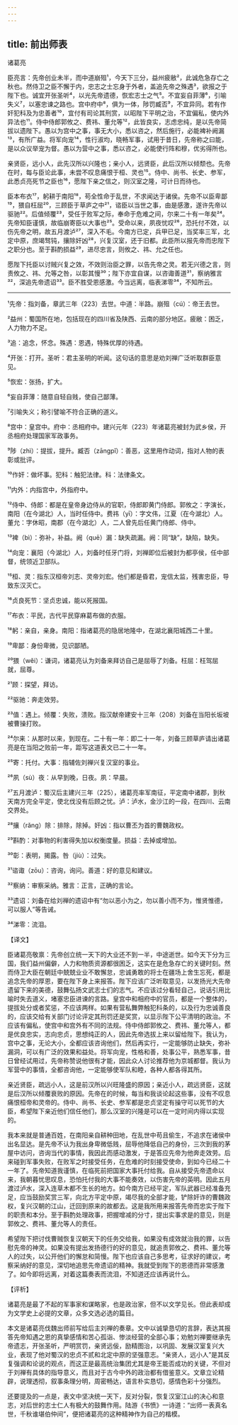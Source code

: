 ```yaml
---
---
---
```

title: 前出师表
---




诸葛亮

臣亮言：先帝创业未半，而中道崩殂¹，今天下三分，益州疲敝²，此诚危急存亡之秋也。然侍卫之臣不懈于内，忠志之士忘身于外者，盖追先帝之殊遇³，欲报之于陛下也。诚宜开张圣听⁴，以光先帝遗德，恢宏志士之气⁵。不宜妄自菲薄⁶，引喻失义⁷，以塞忠谏之路也。宫中府中⁸，俱为一体，陟罚臧否⁹，不宜异同。若有作奸犯科及为忠善者¹⁰，宜付有司论其刑赏，以昭陛下平明之治，不宜偏私，使内外异法也¹¹。侍中侍郎郭攸之、费祎、董允等¹²，此皆良实，志虑忠纯，是以先帝简拔以遗陛下。愚以为宫中之事，事无大小，悉以咨之，然后施行，必能裨补阙漏¹³，有所广益。将军向宠¹⁴，性行淑均，晓畅军事，试用于昔日，先帝称之曰能，是以众议举宠为督。愚以为营中之事，悉以咨之，必能使行阵和穆，优劣得所也。

亲贤臣，远小人，此先汉所以兴隆也；亲小人，远贤臣，此后汉所以倾颓也。先帝在时，每与臣论此事，未尝不叹息痛恨于桓、灵也¹⁵。侍中、尚书、长史、参军，此悉贞亮死节之臣也¹⁶，愿陛下亲之信之，则汉室之隆，可计日而待也。

臣本布衣¹⁷，躬耕于南阳¹⁸，苟全性命于乱世，不求闻达于诸侯。先帝不以臣卑鄙¹⁹，猥自枉屈²⁰，三顾臣于草庐之中²¹，谘臣以当世之事，由是感激，遂许先帝以驱驰²²。后值倾覆²³，受任于败军之际，奉命于危难之间，尔来二十有一年矣²⁴。先帝知臣谨慎，故临崩寄臣以大事也²⁵。受命以来，夙夜忧叹²⁶，恐托付不效，以伤先帝之明，故五月渡泸²⁷，深入不毛。今南方已定，兵甲已足，当奖率三军，北定中原，庶竭驽钝，攘除奸凶²⁸，兴复汉室，还于旧都。此臣所以报先帝而忠陛下之职分也。至于斟酌损益²⁹，进尽忠言，则攸之、祎、允之任也。

愿陛下托臣以讨贼兴复之效，不效则治臣之罪，以告先帝之灵。若无兴德之言，则责攸之、祎、允等之咎，以彰其慢³⁰；陛下亦宜自谋，以咨诹善道³¹，察纳雅言³²，深追先帝遗诏³³。臣不胜受恩感激。今当远离，临表涕零³⁴，不知所云。



***



¹先帝：指刘备，章武三年（223）去世。中道：半路。崩殂（cú）：帝王去世。

²益州：蜀国所在地，包括现在的四川省及陕西、云南的部分地区。疲敝：困乏，人力物力不足。

³追：追念，怀念。殊遇：恩遇，特殊优厚的待遇。

⁴开张：打开。圣听：君主圣明的听闻。这句话的意思是劝刘禅广泛听取群臣意见。

⁵恢宏：张扬，扩大。

⁶妄自菲薄：随意自轻自贱，使自己鄙薄。

⁷引喻失义；称引譬喻不符合正确的道义。

⁸宫中：皇宫中。府中：丞相府中。建兴元年（223）年诸葛亮被封为武乡侯，开丞相府处理国家军政事务。

⁹陟（zhì）：提拔，提升。臧否（zāngpǐ）：善恶，这里用作动词，指对人物的表彰或批评。

¹⁰作奸：做坏事。犯科：触犯法律。科：法律条文。

¹¹内外：内指宫中，外指府中。

¹²侍中、侍郎：都是在皇帝身边侍从的官职，侍郎即黄门侍郎。郭攸之：字演长，南阳（在今湖北）人，当时任侍中。费祎（yī）：字文伟，江夏（在今湖北）人。董允：字休昭，南郡（在今湖北）人，二人曾先后任黄门侍郎、侍中。

¹³裨（bì）：弥补，补益。阙（quē）漏：缺失疏漏。阙：同“缺”，缺陷，缺失。

¹⁴向宠：襄阳（今湖北）人，刘备时任牙门将，刘禅即位后被封为都亭侯，任中部督，统领近卫部队。

¹⁵桓、灵：指东汉桓帝刘志、灵帝刘宏。他们都是昏君，宠信太监，残害忠臣，导致东汉灭亡。

¹⁶贞良死节：坚贞忠诚，能以死报国。

¹⁷布衣：平民，古代平民穿麻葛布做的衣服。

¹⁸躬：亲自，亲身。南阳：指诸葛亮的隐居地隆中，在湖北襄阳城西二十里。

¹⁹卑鄙：身份卑微，见识鄙陋。

²⁰猥（wěi）：谦词，诸葛亮认为刘备来拜访自己是屈辱了刘备。枉屈：枉驾屈就，屈尊。

²¹顾：探望，拜访。

²²驱驰：奔走效劳。

²³值：遇上。倾覆：失败，溃败。指汉献帝建安十三年（208）刘备在当阳长坂坡被曹操打败。

²⁴尔来：从那时以来，到现在。二十有一年：即二十一年，刘备三顾草庐请出诸葛亮是在当阳之败前一年，距写这道表文已二十一年。

²⁵寄：托付。大事：指辅佐刘禅兴复汉室的事业。

²⁶夙（sù）夜：从早到晚，日夜。夙：早晨。

²⁷五月渡泸：蜀汉后主建兴三年（225），诸葛亮率军南征，平定南中诸郡，到秋天南方完全平定，使北伐没有后顾之忧。泸：泸水，金沙江的一段，在四川、云南交界处。

²⁸攘（rǎng）除：排除，除掉。奸凶：指以曹丕为首的曹魏政权。

²⁹斟酌：对事物的利害得失加以权衡度量。损益：去掉或增加。

³⁰彰：表明，揭露。咎（jiù）：过失。

³¹谘诹（zōu）：咨询，询问。善道：好的意见和建议。

³²察纳：审察采纳。雅言：正言，正确的言论。

³³遗诏：刘备在给刘禅的遗诏中有“勿以恶小为之，勿以善小而不为，惟贤惟德，可以服人”等告诫。

³⁴涕零：流泪。

【译文】

臣诸葛亮敬禀：先帝创立统一天下的大业还不到一半，中途逝世。如今天下分为三国，我们益州偏僻，人力和物质资源都很困乏，这实在是危急存亡的关键时刻。然而侍卫大臣在朝廷中兢兢业业不敢懈怠，忠诚勇敢的将士在疆场上舍生忘死，都是追念先帝的厚恩，要在陛下身上来报答。陛下应该广泛听取意见，以发扬光大先帝遗留下来的美德，鼓舞弘扬文武志士们的志气。不应该过分看轻自己，说话引用比喻时失去道义，堵塞忠臣进谏的言路。皇宫中和相府中的官员，都是一个整体的，提拔处分或者奖惩，不应该两样。如果有营私舞弊触犯科条的，以及行为忠诚善良的，应该交给有关部门讨论评定其刑罚还是奖赏，以显示陛下公平清明的政治。不应该有偏私，使宫中和宫外有不同的法规。侍中侍郎郭攸之、费祎、董允等人，都是优良忠实，志向忠贞，思想纯正的人，因此先帝选拔上来以留给陛下。我认为，宫中之事，无论大小，全都应该咨询他们，然后再实行，一定能够防止缺失，弥补漏洞，可以有广泛的效果和益处。将军向宠，性格和善，处事公平，熟悉军事，昔日曾经试用过，先帝称赞说他很有才能，因此众人讨论推荐他为京城都督。我认为军营中的事情，全都咨询他，一定能够使军队和睦，各种人都各得其所。

亲近贤臣，疏远小人，这是前汉所以兴旺隆盛的原因；亲近小人，疏远贤臣，这就是后汉所以倾覆衰败的原因。先帝在的时候，每当和我谈论起这些事，没有不叹息痛恨桓帝和灵帝的。侍中、尚书、长史、参军都是忠贞坚定有操守可以死节的大臣，希望陛下亲近他们信任他们，那么汉室的兴隆是可以在一定时间内得以实现的。

我本来就是普通百姓，在南阳亲自耕种田地，在乱世中苟且偷生，不追求在诸侯中出名显达。是先帝不认为我出身卑微低贱，屈辱他降低自己的身份，三次到我的茅屋中访问，咨询当代的事情，我因此而感动激发，于是答应先帝为他奔走效劳。后来碰到军事失败，在败军之时接受任务，在危难的时刻接受使命，到如今已经二十一年了。先帝知道我谨慎，在临死前把国家大事托付给我。自从接受先帝遗命以来，我朝暮忧思叹息，恐怕托付我的大事不能奏效，以伤害先帝的英明。因此五月渡过泸水，深入连草木都不生长的地方。如今南方已经平定，军队武器已经准备充足，应当鼓励奖赏三军，向北方平定中原，竭尽我的全部才能，铲除奸诈的曹魏政权，复兴汉朝的江山，迁回到原来的故都去。这是我所用来报答先帝而忠实于陛下的职责和本分。至于斟酌处理政事，把握增减的分寸，提出实事求是的意见，则是郭攸之、费祎、董允等人的责任。

希望陛下把讨伐曹贼恢复汉朝天下的任务交给我，如果没有成效就治我的罪，以告慰先帝的神灵。如果没有提出发扬德行的好的意见，就追责郭攸之、费祎、董允等人的过失，以公开他们的懈怠和简慢。陛下也应该自己多思考，征求好的建议，考察采纳好的意见，深切地追思先帝遗诏的精神。我就受到陛下的恩德而非常感激了。如今即将远离，对着这篇奏表而流泪，不知道还应该再说什么。

【评析】

诸葛亮是最了不起的军事家和谋略家，也是政治家，但不以文学见长。但此表却成为文学史上必提的文章，众多文选必选的篇目。

本文是诸葛亮伐魏出师前写给后主刘禅的奏章。文中以诚挚恳切的言辞，表达其报答先帝知遇之恩的真挚感情和苦心孤诣、惨淡经营的全部心事；劝勉刘禅要继承先帝遗志，开张圣听，严明赏罚，亲贤远佞，励精图治，以巩固、发展汉室复兴大业，表现了他对蜀汉的忠贞不贰和北定中原的坚强意志。“亲贤人，远小人”是其反复强调和论说的观点，而这正是最高统治集团尤其是帝王能否成功的关键，不但对于刘禅有具体的指导意义，而且对于古今中外的政治都有借鉴意义。文章立论精辟，说理透彻，叙事条理分明，周密畅达，语言朴实恳切，感情色彩十分强烈。

还要提及的一点是，表文中坚决统一天下，反对分裂，恢复汉室江山的决心和意志，对后世的志士仁人有极大的鼓舞作用。陆游《书愤》一诗道：“出师一表真名世，千秋谁堪伯仲间”，便把诸葛亮的这种精神作为自己的楷模。